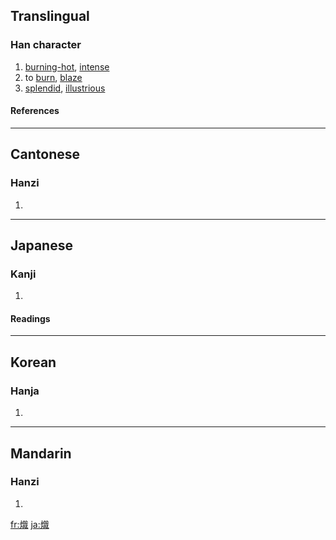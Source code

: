 {{see|炽}}

==Translingual==
===Han character===
{{Han char|rn=86|rad=火|as=12|sn=16|four=9385<sub>0</sub>|canj=火卜戈日 (FYIA)}}
# [[burning-hot]], [[intense]]
# to [[burn]], [[blaze]]
# [[splendid]], [[illustrious]]
====References====
{{Han ref|kx=0681.260|dkj=19385|hdz=32236.080|uh=71BE|ud=29118|bh=BF4B|bd=48971}}

----
==Cantonese==
===Hanzi===
{{yue-hanzi|jyut=|y=chi3}}
# {{defn|Cantonese}}

----
==Japanese==
===Kanji===
{{ja-kanji|grade=|rs=火12}}
# {{defn|Japanese}} 
====Readings====
{{ja-readings|on=シ (shi)|kun=[[さかん]] (sakan)}}

----
==Korean==
===Hanja===
{{ko-hanja|hangeul=치|eumhun=|rv=chi|mr=ch'i|y=chi}}
# {{defn|Korean}}

----
==Mandarin==
===Hanzi===
{{cmn-hanzi|sim=炽|pin=[[chì]] ([[chi4]])|wg=ch'ih<sup>4</sup>}}
# {{defn|Mandarin}}

[[fr:熾]]
[[ja:熾]]